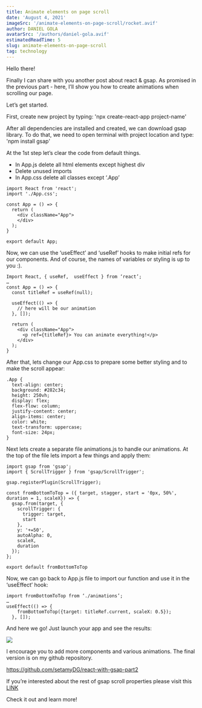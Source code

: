 ```yaml
---
title: Animate elements on page scroll
date: 'August 4, 2021'
imageSrc: '/animate-elements-on-page-scroll/rocket.avif'
author: DANIEL GOLA
avatarSrc: '/authors/daniel-gola.avif'
estimatedReadTime: 5
slug: animate-elements-on-page-scroll
tag: technology
---
```


Hello there!

Finally I can share with you another post about react & gsap. As promised in the previous part - here, I’ll show you how to create animations when scrolling our page.

Let’s get started.

First, create new project by typing: 'npx create-react-app project-name'

After all dependencies are installed and created, we can download gsap library. To do that, we need to open terminal with project location and type: 'npm install gsap'

At the 1st step let’s clear the code from default things.

- In App.js delete all html elements except highest div
- Delete unused imports
- In App.css delete all classes except ‘.App’

```
import React from 'react';
import './App.css';

const App = () => {
  return (
    <div className="App">
    </div>
  );
}

export default App;
```

Now, we can use the ‘useEffect’ and ‘useRef’ hooks to make initial refs for our components. And of course, the names of variables or styling is up to you :).

```
Import React, { useRef,  useEffect } from ‘react’;
…
const App = () => {
  const titleRef = useRef(null);

  useEffect(() => {
	// here will be our animation
  }, []);

  return (
    <div className="App">
      <p ref={titleRef}> You can animate everything!</p>
    </div>
  );
}
```

After that, lets change our App.css to prepare some better styling and to make the scroll appear:

```
.App {
  text-align: center;
  background: #282c34;
  height: 250vh;
  display: flex;
  flex-flow: column;
  justify-content: center;
  align-items: center;
  color: white;
  text-transform: uppercase;
  font-size: 24px;
}
```

Next lets create a separate file animations.js to handle our animations. At the top of the file lets import a few things and apply them:

```
import gsap from 'gsap';
import { ScrollTrigger } from 'gsap/ScrollTrigger';

gsap.registerPlugin(ScrollTrigger);

const fromBottomToTop = ({ target, stagger, start = '0px, 50%', duration = 1, scaleX}) => {
  gsap.from(target, {
    scrollTrigger: {
      trigger: target,
      start
    },
    y: '+=50',
    autoAlpha: 0,
    scaleX,
    duration
  });
};

export default fromBottomToTop
```

Now, we can go back to App.js file to import our function and use it in the ‘useEffect’ hook:

```
import fromBottomToTop from ‘./animations’;
…
useEffect(() => {
    fromBottomToTop({target: titleRef.current, scaleX: 0.5});
  }, []);
```

And here we go! Just launch your app and see the results:

![](/animate-elements-on-page-scroll/animate-elements-on-page-scroll-tip1.avif)

I encourage you to add more components and various animations. The final version is on my github repository.

https://github.com/setamyDG/react-with-gsap-part2


If you’re interested about the rest of gsap scroll properties please visit this [LINK](https://gsap.com/docs/v3/Plugins/ScrollTrigger/)

Check it out and learn more!
